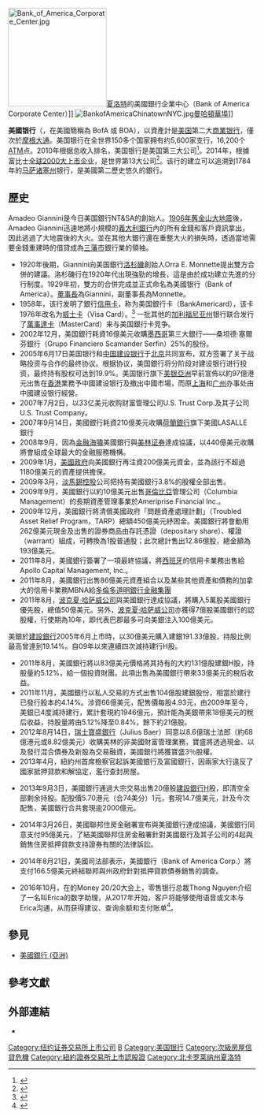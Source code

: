 {{noteTA
|G1=USState
}}
{{Infobox Company
| company_name = 美國銀行
| company_name_en = Bank of America Corporation
| company_logo = [[File:Bank_of_America_logo.svg|240px]]
| company_type = [[上市公司|上市公司]]
| market_information = {{nyse|BAC}}<br/>[[標準普爾500指數成份股|標準普爾500指數成份股]]
| company_slogan = Bank of Opportunity<ref>{{cite press release  | title = Bank of America to Unveil New Brand Campaign Celebrating the Power of Opportunity  | publisher = Bank of America  | date = 2007-02-22  | url = http://newsroom.bankofamerica.com/index.php?s=press_releases&item=7686  | accessdate = 2007-08-22 }}</ref>
| foundation = 意大利银行：<br />[[加州|加州]][[舊金山|舊金山]]（1928年）<br />
國家銀行：<br />[[北卡羅來納州|北卡羅來納州]][[夏洛特_(北卡羅萊那州)|夏洛特]]（1874年）<br />
FleetBoston Financial：<br />[[麻塞諸塞州|麻塞諸塞州]][[波士頓|波士頓]]（1784年）
| Location = [[美國|美國]][[北卡羅來納州|北卡羅來納州]][[夏洛特_(北卡羅萊那州)|夏洛特]]
| Chairman = Brian Thomas Moynihan
| CEO = Brian Thomas Moynihan
| industry = [[銀行业|銀行业]]
| products = 金融服務
| revenue = {{decrease}} $255.2億美金（2020年）
| total_asset = 
| num_employees = {{decrease}} 200,000（2020年）
| homepage = [https://www.bankofamerica.com Bankofamerica.com]
| operating_income = {{decrease}} $189.9億美金（2020年）
| net_income = {{decrease}} $178.9億美金（2020年）
| assets = {{increase}}$2.819兆美金（2020年）
| equity = {{decrease}} $2729.2億美金（2020年）
| major_shareholder = [[波克夏·哈薩威公司|波克夏·哈薩威公司]](12.0％)
}}

[[File:Bank_of_America_Corporate_Center.jpg|200px]][[夏洛特_(北卡羅萊那州)|夏洛特]]的美國銀行企業中心（Bank of America Corporate Center）]]
[[File:BankofAmericaChinatownNYC.jpg|thumb]][[曼哈頓|曼哈頓]][[華埠_(曼哈頓)|華埠]]]]

'''美國银行'''（{{lang-en|Bank of America}}，在美國簡稱為 BofA 或 BOA），以資產計是[[美国|美国]]第二大[[商業银行|商業银行]]，僅次於[[摩根大通|摩根大通]]。美国银行在全世界150多个国家拥有约5,600家支行，16,200个[[ATM|ATM]]点。2010年根据总收入排名，美国银行是美国第三大公司<ref>{{cite news| url=http://money.cnn.com/magazines/fortune/fortune500/2010/full_list/ |publisher=CNN Money| title=Fortune 500}}</ref>。2014年，根據富比士[[全球2000大上市企业|全球2000大上市企业]]，是世界第13大公司<ref>{{cite news|url=http://www.forbes.com/global2000/list/ |title=The Global 2000 |work=Forbes |date=Aug 23, 2014 |accessdate=Aug 23, 2014}}</ref>。该行的建立可以追溯到1784年的[[马萨诸塞州|马萨诸塞州]]银行，是美國第二歷史悠久的銀行。

== 歷史 ==
Amadeo Giannini是今日美国銀行NT&SA的創始人。[[1906年舊金山大地震|1906年舊金山大地震]]後，Amadeo Giannini迅速地將小規模的[[義大利銀行_(美國)|義大利銀行]]內的所有金錢和客戶資訊拿出，因此逃過了大地震後的大火。並在其他大銀行還在重整大火的損失時，透過當地需要金錢重建時的借貸成為[[三藩市|三藩市]]銀行業的領袖。

* 1920年後期，Giannini向美国銀行[[洛杉磯|洛杉磯]]創始人Orra E. Monnette提出雙方合併的建議。洛杉磯行在1920年代出現強勁的增長，這是由於成功建立先進的分行制度。1929年初，雙方的合併完成並正式命名為美國银行（Bank of America）。[[董事長|董事長]]為Giannini，副董事長為Monnette。
* 1958年，该行发明了銀行[[信用卡|信用卡]]，称为美国銀行卡（BankAmericard），该卡1976年改名为[[威士卡|威士卡]]（Visa Card）。<ref>{{cite web |url=http://www.corporate.visa.com/_media/visa-corporate-overview.pdf |title=History and Milestones |date=2009-11-03 |work=Visa Inc. Corporate Overview |publisher=Visa公司 |page=9 |language=en |format=pdf |accessdate=2010-02-03}}</ref> 一批其他的[[加利福尼亚州|加利福尼亚州]]银行联合发行了[[萬事達卡|萬事達卡]]（MasterCard）来与美国銀行卡竞争。
* 2002年12月，美国銀行耗資16億美元收購[[墨西哥|墨西哥]]第三大銀行——桑坦德·塞爾芬銀行（Grupo Financiero Scamander Serfin）25%的股份。
* 2005年6月17日美国银行和[[中国建设银行|中国建设银行]]于[[北京|北京]]共同宣布，双方签署了关于战略投资与合作的最终协议。根据协议，美国銀行将分阶段对建设银行进行投资，最终持有股权可达到19.9%。美国银行旗下[[美银亞洲|美银亞洲]]早前宣佈以約97億港元出售在[[香港|香港]]業務予中國建设银行及撤出中國市場，而原[[上海|上海]]和[[广州|广州]]办事处由中國建设银行經營。
* 2007年7月2日，以33亿美元收购财富管理公司U.S. Trust Corp.及其子公司U.S. Trust Company。
* 2007年9月14日，美國銀行耗資210億美元收購[[荷蘭銀行|荷蘭銀行]]旗下美國LASALLE 銀行
* 2008年9月，因為[[金融海嘯|金融海嘯]]美國銀行與[[美林证券|美林证券]]達成協議，以440億美元收購將會組成全球最大的金融服務機構。
* 2009年1月，[[美國政府|美國政府]]向美國銀行再注資200億美元資金，並為該行不超過1180億美元的資產提供擔保。
* 2009年3月，[[淡馬錫控股|淡馬錫控股]]公司把持有美國銀行3.8%的股權全部出售。
* 2009年9月，美國銀行以約10億美元出售[[哥倫比亞|哥倫比亞]]管理公司（Columbia Management）的長期資產管理事業於Ameriprise Financial Inc.。
* 2009年12月，美國銀行將清償美國政府「問題資產處理計劃」（Troubled Asset Relief Program，TARP）總額450億美元紓困金。美國銀行將會動用262億美元現金及出售的證券商品由存託憑證（depositary share）、權證（warrant）組成，可轉換為1股普通股；此次總計售出12.86億股，總金額為193億美元。
* 2011年8月，美國銀行簽署了一項最終協議，將[[西班牙|西班牙]]的信用卡業務出售給Apollo Capital Management, Inc.。
* 2011年8月，美國銀行出售86億美元資產組合以及某些其他資產和債務的加拿大的信用卡業務MBNA給[[多倫多道明銀行金融集團|多倫多道明銀行金融集團]]
* 2011年8月，[[波克夏·哈萨威公司|波克夏·哈萨威公司]]與美國銀行達成協議，將購入5萬股美國銀行優先股，總值50億美元。另外，[[波克夏·哈萨威公司|波克夏·哈萨威公司]]亦獲得7億股美國銀行的認股權，行使期為10年，即代表巴郡最多可向美銀注入100億美元。

美銀於[[建設銀行|建設銀行]]2005年6月上市時，以30億美元購入建銀191.33億股，持股比例最高曾達到19.14%。自09年以來連續四次減持建行H股。
* 2011年8月，美國銀行將以83億美元價格將其持有的大約131億股建銀H股，持股量約5.12%，給一個投資財團。此項出售為美國銀行帶來33億美元的稅后收益。
* 2011年11月，美國銀行以私人交易的方式出售104億股建銀股份，相當於建行已發行股本的4.14%。涉資66億美元，配售價每股4.93元，由2009年至今，美銀已4度減持建行，累計套現約1946億元，預計能為美銀帶來18億美元的稅后收益，持股量將由5.12%降至0.84%，餘下約21億股。
* 2012年8月14日，[[瑞士|瑞士]][[寶盛銀行|寶盛銀行]]（Julius Baer）同意以8.6億瑞士法郎（約68億港元或8.82億美元）收購美林的非美國財富管理業務，寶盛將透過現金、以及發行混合債券及新股為交易融資，美國銀行將獲寶盛3％股權。
*2013年4月，紐約州首席檢察官起訴美國銀行及富國銀行，因兩家大行違反了國家抵押貸款和解協定，濫行查封房屋。

* 2013年9月3日，美國銀行通過大宗交易出售20億股[[建設銀行|建設銀行]]H股，即清空全部剩余持股。配股價5.70港元（合74美分）1元，套現14.7億美元，計及今次配售，美國銀行合共套現逾2000億元。

* 2014年3月26日，美國聯邦住房金融署宣布與美國銀行達成協議，美國銀行同意支付95億美元，了結美國聯邦住房金融署針對美國銀行及其子公司的4起與銷售住房抵押貸款支持證券有關的法律訴訟。

* 2014年8月21日，美國司法部表示，美國銀行（Bank of America Corp.）將支付166.5億美元終結聯邦與州政府針對抵押貸款債券銷售的調查。

* 2016年10月，在的Money 20/20大会上，零售银行总裁Thong Nguyen介绍了一名叫Erica的数字助理，从2017年开始，客户将能够使用语音或文本与Erica沟通，从而获得建议、查询余额和支付账单<ref>{{cite web|url=https://www.mg21.com/bac.html |title=美国第三大银行：美国银行Bank of America(BAC) |publisher=美股之家|date=2021-05-01}}</ref>。

== 參見 ==
* [[美國銀行_(亞洲)|美國銀行 (亞洲)]]

== 參考文獻 ==
{{reflist|2}}

==外部連結==
{{Commons category|Bank of America}}
*{{official website|https://www.bankofamerica.com/}}

{{50 largest US banks}}
{{DJIA}}
{{中華民國銀行}}
{{HK Bank}}
{{Authority control}}

{{DEFAULTSORT:Bank of America}}
[[Category:纽约证券交易所上市公司|Category:纽约证券交易所上市公司]]
[[Category:標準普爾500指數成分股|B]]
[[Category:美国银行|Category:美国银行]]
[[Category:次級房屋信貸危機|Category:次級房屋信貸危機]]
[[Category:紐約證券交易所上市認股證|Category:紐約證券交易所上市認股證]]
[[Category:北卡罗莱纳州夏洛特|Category:北卡罗莱纳州夏洛特]]